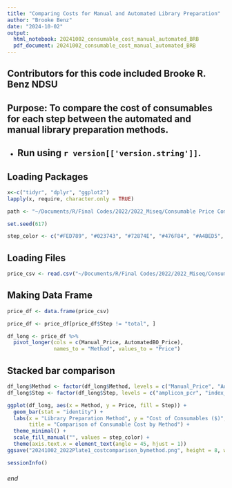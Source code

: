 ```yaml
---
title: "Comparing Costs for Manual and Automated Library Preparation"
author: "Brooke Benz"
date: "2024-10-02"
output:
  html_notebook: 20241002_consumable_cost_manual_automated_BRB
  pdf_document: 20241002_consumable_cost_manual_automated_BRB
---
```

## Contributors for this code included Brooke R. Benz NDSU

## Purpose: To compare the cost of consumables for each step between the automated and manual library preparation methods.

* Run using `r version[['version.string']] `.
---

## Loading Packages
```r
x<-c("tidyr", "dplyr", "ggplot2")  
lapply(x, require, character.only = TRUE)

path <- "~/Documents/R/Final Codes/2022/2022_Miseq/Consumable Price Comparison"

set.seed(617)

step_color <- c("#FED789", "#023743", "#72874E", "#476F84", "#A4BED5", "#453947") # colors from nationalparkcolors package - set Acadia
```

## Loading Files
```r
price_csv <- read.csv("~/Documents/R/Final Codes/2022/2022_Miseq/Consumable Price Comparison/2022b_Plate1_consumablepricetracking_noafteroptimization.csv")
```

## Making Data Frame
```r
price_df <- data.frame(price_csv)

price_df <- price_df[price_df$Step != "total", ]

df_long <- price_df %>%
  pivot_longer(cols = c(Manual_Price, AutomatedBO_Price),
               names_to = "Method", values_to = "Price")
```

## Stacked bar comparison 
```r
df_long$Method <- factor(df_long$Method, levels = c("Manual_Price", "AutomatedBO_Price"))
df_long$Step <- factor(df_long$Step, levels = c("amplicon_pcr", "index_pcr", "bead_cleanups", "gel_tapestation", "pg_qubit_quantification", "diluting_pooling"))

ggplot(df_long, aes(x = Method, y = Price, fill = Step)) +
  geom_bar(stat = "identity") +
  labs(x = "Library Preparation Method", y = "Cost of Consumables ($)",
       title = "Comparison of Consumable Cost by Method") +
  theme_minimal() +
  scale_fill_manual("", values = step_color) +
  theme(axis.text.x = element_text(angle = 45, hjust = 1))
ggsave("20241002_2022Plate1_costcomparison_bymethod.png", height = 8, width = 15)
```

```r
sessionInfo()
```




###### end